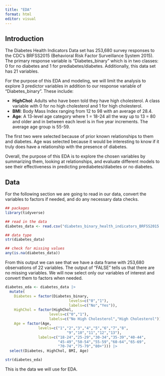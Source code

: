 ```yaml
---
title: "EDA"
format: html
editor: visual
---
```


## Introduction

The Diabetes Health Indicators Data set has 253,680 survey responses to the CDC's BRFSS2015 (Behavioral Risk Factor Surveillance System 2015). The primary response variable is "Diabetes_binary" which is in two classes: 0 for no diabetes and 1 for prediabetes/diabetes. Additionally, this data set has 21 variables.

For the purpose of this EDA and modeling, we will limit the analysis to explore 3 predictor variables in addition to our response variable of "Diabetes_binary". These include:

- **HighChol**: Adults who have been told they have high cholesterol. A class variable with 0 for no high cholesterol and 1 for high cholesterol.
- **BMI**: Body Mass Index ranging from 12 to 98 with an average of 28.4.
- **Age**: A 13-level age category where 1 = 18-24 all the way up to 13 = 80 and older and in between each level is in five year increments. The average age group is 55-59.

The first two were selected because of prior known relationships to them and diabetes. Age was selected because it would be interesting to know if it truly does have a relationship with the presence of diabetes.

Overall, the purpose of this EDA is to explore the chosen variables by summarizing them, looking at relationships, and evaluate different models to see their effectiveness in predicting prediabetes/diabetes or no diabetes. 

## Data

For the following section we are going to read in our data, convert the variables to factors if needed, and do any necessary data checks.

```r
## packages
library(tidyverse)

## read in the data
diabetes_data <- read.csv("diabetes_binary_health_indicators_BRFSS2015.csv")

## data type
str(diabetes_data)

## check for missing values
any(is.na(diabetes_data))
```

From this output we can see that we have a data frame with 253,680 observations of 22 variables. The output of "FALSE" tells us that there are no missing variables. We will now select only our variables of interest and convert them to factors when needed.

```r
diabetes_eda <- diabetes_data |>
  mutate(
    Diabetes = factor(Diabetes_binary, 
                             levels=c("0","1"),
                             labels=c("No","Yes")),
    HighChol = factor(HighChol,
                    levels=c("0","1"),
                    labels=c("No High Cholesterol","High Cholesterol")),
    Age = factor(Age,
               levels=c("1","2","3","4","5","6","7","8",
                            "9","10","11","12","13"),
               labels=c("18-24","25-29","30-34","35-39","40-44",
                        "45-49","50-54","55-59","60-64","65-69",
                        "70-74","75-79","80+"))) |>
  select(Diabetes, HighChol, BMI, Age)

str(diabetes_eda)
```

This is the data we will use for EDA.